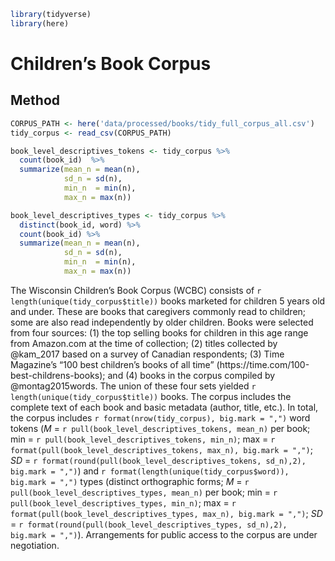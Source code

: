```r
library(tidyverse)
library(here)
```

# Children's Book Corpus
## Method
```r
CORPUS_PATH <- here('data/processed/books/tidy_full_corpus_all.csv')
tidy_corpus <- read_csv(CORPUS_PATH)

book_level_descriptives_tokens <- tidy_corpus %>%
  count(book_id)  %>%
  summarize(mean_n = mean(n),
            sd_n = sd(n),
            min_n  = min(n),
            max_n = max(n))

book_level_descriptives_types <- tidy_corpus %>%
  distinct(book_id, word) %>%
  count(book_id) %>%
  summarize(mean_n = mean(n),
            sd_n = sd(n),
            min_n  = min(n),
            max_n = max(n))
```

The Wisconsin Children’s Book Corpus (WCBC) consists of `r length(unique(tidy_corpus$title))` books marketed for children 5 years old and under. These are books that caregivers commonly read to children; some are also read independently by older children. Books were selected from four sources: (1) the top selling books for children in this age range from Amazon.com at the time of collection; (2) titles collected by @kam_2017 based on a survey of Canadian respondents; (3) Time Magazine’s “100 best children’s books of all time” (https://time.com/100-best-childrens-books); and (4) books in the corpus compiled by  @montag2015words. The union of these four sets yielded `r length(unique(tidy_corpus$title))` books. The corpus includes the complete text of each book and basic metadata (author, title, etc.). In total, the corpus includes `r format(nrow(tidy_corpus), big.mark = ",")` word tokens (_M_ = `r pull(book_level_descriptives_tokens, mean_n)` per book; min = `r pull(book_level_descriptives_tokens, min_n)`; max = `r format(pull(book_level_descriptives_tokens, max_n), big.mark = ",")`; _SD_ = `r format(round(pull(book_level_descriptives_tokens, sd_n),2), big.mark = ",")`) and `r format(length(unique(tidy_corpus$word)), big.mark = ",")` types (distinct orthographic forms; _M_ = `r pull(book_level_descriptives_types, mean_n)` per book; min = `r pull(book_level_descriptives_types, min_n)`; max = `r format(pull(book_level_descriptives_types, max_n), big.mark = ",")`; _SD_ = `r format(round(pull(book_level_descriptives_types, sd_n),2), big.mark = ",")`). Arrangements for public access to the corpus are under negotiation.

